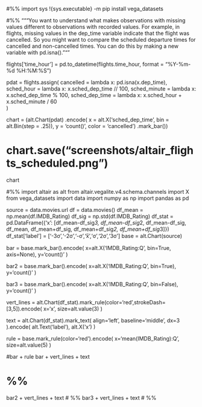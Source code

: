 #%%
import sys
!{sys.executable} -m pip install vega_datasets

#%%
"""You want to understand what makes observations with missing values different to observations with recorded values. For example, in flights, missing values in the dep_time variable indicate that the flight was cancelled. So you might want to compare the scheduled departure times for cancelled and non-cancelled times. You can do this by making a new variable with pd.isna()."""

flights['time_hour'] = pd.to_datetime(flights.time_hour, format = "%Y-%m-%d %H:%M:%S")

pdat = flights.assign(
  cancelled = lambda x: pd.isna(x.dep_time),
  sched_hour = lambda x: x.sched_dep_time // 100,
  sched_minute = lambda x: x.sched_dep_time % 100,
  sched_dep_time = lambda x: x.sched_hour + x.sched_minute / 60  
  )

chart = (alt.Chart(pdat)
      .encode(
        x = alt.X('sched_dep_time', bin = alt.Bin(step = .25)), 
        y = 'count()',
        color = 'cancelled')
      .mark_bar())

# chart.save("screenshots/altair_flights_scheduled.png")
chart


#%%
import altair as alt
from altair.vegalite.v4.schema.channels import X
from vega_datasets import data
import numpy as np
import pandas as pd

source = data.movies.url
df = data.movies()
df_mean = np.mean(df.IMDB_Rating)
df_sig = np.std(df.IMDB_Rating)
df_stat = pd.DataFrame({'x': [df_mean-df_sig*3, df_mean-df_sig*2, df_mean-df_sig, df_mean, df_mean+df_sig, df_mean+df_sig*2, df_mean+df_sig*3]})
df_stat['label'] = ['-3σ','-2σ','-σ','x̅','σ','2σ','3σ']
base = alt.Chart(source)

bar = base.mark_bar().encode(
    x=alt.X('IMDB_Rating:Q', bin=True, axis=None),
    y='count()'
)

bar2 = base.mark_bar().encode(
    x=alt.X('IMDB_Rating:Q', bin=True),
    y='count()'
)

bar3 = base.mark_bar().encode(
    x=alt.X('IMDB_Rating:Q', bin=False),
    y='count()'
)

vert_lines = alt.Chart(df_stat).mark_rule(color='red',strokeDash=[3,5]).encode(
    x='x',
    size=alt.value(3)
)

text = alt.Chart(df_stat).mark_text(
    align='left',
    baseline='middle',
    dx=3
).encode(
    alt.Text('label'),
    alt.X('x')
)

rule = base.mark_rule(color='red').encode(
    x='mean(IMDB_Rating):Q',
    size=alt.value(5)
)

#bar + rule 
bar + vert_lines + text

# %%
bar2 + vert_lines + text
# %%
bar3 + vert_lines + text
# %%